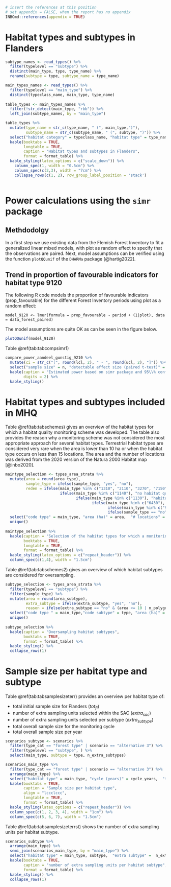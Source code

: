 ```r
# insert the references at this position
# set appendix = FALSE, when the report has no appendix
INBOmd::references(appendix = TRUE)
```

# Habitat types and subtypes in Flanders {#annex1}

```r

subtype_names <- read_types() %>%
  filter(typelevel == "subtype") %>%
  distinct(main_type, type, type_name) %>%
  rename(subtype = type, subtype_name = type_name)

main_types_names <- read_types() %>%
  filter(typelevel == "main_type") %>%
  distinct(typeclass_name, main_type, type_name)
  
table_types <- main_types_names %>%
  filter(!str_detect(main_type, "rbb")) %>%
  left_join(subtype_names, by = "main_type")

table_types %>%
  mutate(type_name = str_c(type_name, " (", main_type,")"),
         subtype_name = str_c(subtype_name, " (", subtype, ")")) %>%
  select("habitat category" = typeclass_name, "habitat type" = type_name, "habitat subtype" = subtype_name) %>%
  kable(booktabs = TRUE,
        longtable = TRUE,
        caption = "Habitat types and subtypes in Flanders", 
        format = format_table) %>%
  kable_styling(latex_options = c("scale_down")) %>%
    column_spec(1, width = "0.5cm") %>%
    column_spec(c(2,3), width = "7cm") %>%
    collapse_rows(c(1, 2), row_group_label_position = 'stack')
  
```

# Power calculations using the `simr` package {#annexsimr}

## Methdodolgy

In a first step we use existing data from the Flemish Forest Inventory to fit a generalized linear mixed models, with plot as random effect to specify that the observations are paired. Next, model assumptions can be verified using the function `plotQQunif` of the `DHARMa` package [@hartig2022].  

## Trend in proportion of favourable indicators for habitat type 9120

The following R code models the proportion of favourable indicators (prop_favourable) for the different Forest Inventory periods using plot as a random effect:

`model_9120 <- lmer(formula = prop_favourable ~ period + (1|plot), data = data_forest_paired)`

The model assumptions are quite OK as can be seen in the figure below.

```r
plotQQunif(model_9120)
```
Table \@ref(tab:tabcompsimr1)

```r

compare_power_aandeel_gunstig_9210 %>%
  mutate(ci = str_c("[", round(lcl, 2), " - ", round(ucl, 2), "]")) %>%
  select("sample size" = n, "detectable effect size (paired t-test)" = effect_size, "power (simr)" = power_simr, "95\\% confidence interval" = ci) %>%
  kable(caption = "Estimated power based on simr package and 95\\% confidence interval", 
        digits = 2) %>%
  kable_styling()
```




# Habitat types and subtypes included in MHQ {#annex2} 

Table \@ref(tab:tabschemes) gives an overview of the habitat types for which a habitat quality monitoring scheme was developed. The table also provides the reason why a monitoring scheme was not considered the most appropriate approach for several habitat types. Terrestrial habitat types are considered very rare when the area is lower than 10 ha or when the habitat type occurs on less than 15 locations. The area and the number of locations was derived from the 2020 version of the Natura 2000 Habitat map [@inbo2020].   

```r

maintype_selection <- types_area_strata %>%
  mutate(area = round(area_type),
         sample_type = ifelse(sample_type, "yes", "no"),
         reden = ifelse(main_type %in% c("1310", "2110", "3270", "7150"), "very dynamic habitat type",
                        ifelse(main_type %in% c("1140"), "no habitat quality indicators available",
                               ifelse(main_type %in% c("1130"), "habitat quality evaluation on landsacpe scale",
                                      ifelse(main_type %in% c("6430"), "no accurate sample frame", 
                                             ifelse(main_type %in% c("9110"), "low priority", 
                                             ifelse(sample_type == "no" & (area <= 10 | n_polygons <= 15) , "very rare terrestrial type", ""))))))) %>%
  select("code type" = main_type, "area (ha)" = area,  "# locations" = n_polygons, "monitoring scheme" = sample_type, "reason" = reden) %>%
  unique()
  
maintype_selection %>%
  kable(caption = "Selection of the habitat types for which a monitoring scheme is implemented",
        booktabs = TRUE,
        longtable = TRUE, 
        format = format_table) %>%
  kable_styling(latex_options = c("repeat_header")) %>%
  column_spec(c(1,4), width = "1.5cm")

```




Table \@ref(tab:tabschemes2) gives an overview of which habitat subtypes are considered for oversampling. 

```r
subtype_selection <- types_area_strata %>%
  filter(typelevel == "subtype") %>%
  filter(sample_type) %>%
  mutate(area = round(area_subtype),
         extra_subtype = ifelse(extra_subtype, "yes", "no"),
         reason = ifelse(extra_subtype == "no" & (area <= 10 | n_polygons <= 15) , "very rare terrestrtial subtype", "")) %>%
  select("code type " = main_type,"code subtype" = type, "area (ha)" = area,  "# locations" = n_polygons_subtype, "oversampling" = extra_subtype, reason) %>%
  unique() 
  
subtype_selection %>%
  kable(caption = "Oversampling habitat subtypes",
        booktabs = TRUE, 
        format = format_table) %>%
  kable_styling() %>%
  collapse_rows(1)
```


# Sample size per habitat type and subtype {#annex3} 

Table \@ref(tab:tabsamplesizeterr) provides an overview per habitat type of:

+ total initial sample size for Flanders ($tot_{fl}$)
+ number of extra sampling units selected within the SAC ($extra_{sac}$)
+ number of extra sampling units selected per subtype ($extra_{subtype}$)
+ total overall sample size for the monitoring cycle
+ total overall sample size per year



```r

scenarios_subtype <- scenarios %>%
  filter(type_cat == "forest type" | scenario == "alternative 3") %>%
  filter(typelevel == "subtype", ) %>%
  select(main_type, subtype = type, n_extra_subtypes)

scenarios_main_type %>%
  filter(type_cat == "forest type" | scenario == "alternative 3") %>%
  arrange(main_type) %>%
  select("habitat type" = main_type, "cycle (years)" = cycle_years,  "tot fl" =  n_finite_flanders, "extra sac" =  n_extra_sac,  "extra subtype" =  n_extra_subtypes, "total per cycle" = n_total, "total per year" = n_total_year) %>%
  kable(booktabs = TRUE,
        caption = "Sample size per habitat type",
        align = "lccclccc",
        longtable = TRUE, 
        format = format_table) %>%
  kable_styling(latex_options = c("repeat_header")) %>%
  column_spec(c(1, 2, 3, 4), width = "1cm") %>%
  column_spec(c(5, 6, 7), width = "1.5cm") 
```


Table \@ref(tab:tabsamplesizeterrst) shows the number of extra sampling units per habitat subtype.

```r
scenarios_subtype %>%
  arrange(main_type) %>%
  semi_join(scenarios_main_type, by = "main_type") %>%
  select("habitat type" = main_type, subtype,  "extra subtype" =  n_extra_subtypes) %>%
  kable(booktabs = TRUE,
        caption = "number of extra sampling units per habitat subtype", 
        format = format_table) %>%
  kable_styling() %>%
  collapse_rows(1)
```

